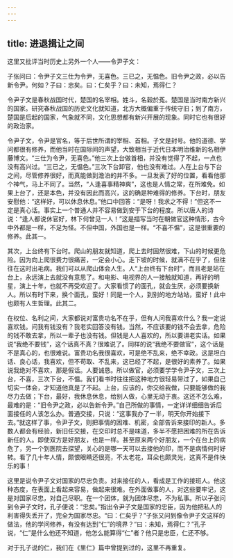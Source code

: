 ```yaml
---
---
---
```

title: 进退揖让之间
---




这里又批评当时历史上另外一个人——令尹子文：

子张问曰：令尹子文三仕为令尹，无喜色。三已之，无愠色。旧令尹之政，必以告新令尹。何如？子曰：忠矣。曰：仁矣乎？曰：未知，焉得仁？

令尹子文是春秋战国时代，楚国的名宰相。姓斗，名穀於菟。楚国是当时南方新兴的国家。研究春秋战国的历史文化就知道，北方大概偏重于传统守旧；到了南方，楚国是后起的国家，气象就不同，文化思想都有新兴开展的现象。同时它也有很好的政治家。

令尹子文，令尹是官名，等于后世所谓的宰相、首相。子文是封号。他的道德、学问都很有修养，而他当时在国际间的声望，大致相当于近代日本明治维新的名相伊藤博文。“三仕为令尹，无喜色。”他三次上台做首相，并没有觉得了不起，一点也没有高兴过。“三已之，无愠色。”三次下台卸官，他也没有难过。人在上台与下台之间，尽管修养很好，而真能做到澹泊的并不多。一旦发表了好的位置，看看他那个神气，马上不同了。当然，“人逢喜事精神爽”，这也是人情之常，在所难免。如果上台了，还是本色，并没有因此而高兴，这的确是种难得的修养。下台时，朋友安慰他：“这样好，可以休息休息。”他口中回答：“是呀！我求之不得！”但这不一定是真心话。事实上一个普通人并不容易做到安于下台的程度。所以唐人的诗说：“逢人都说休官好，林下何曾见一人！”这是描写当时在朝做官这种情形，古今中外都是一样，不足为怪。不但中国，外国也是一样。“不喜不愠”，这是很重要的修养。此其一。

其次，上台终有下台时。爬山的朋友就知道，爬上去时固然很难，下山的时候更危险。因为向上爬很费力很痛苦，一定会小心。走下坡的时候，就满不在乎了，但往往在这时出毛病。我们可以从爬山体会人生。人“上台终有下台时”，而且老是站在台上，永远演上去就没有意思了。和电影、电视界的人一接触就知道，再好的明星，演上十年，也就不再受欢迎了。大家看惯了的面孔，就会生厌，必须要换新人。所以有时下来，换个面孔，蛮好！同是一个人，到别的地方站站，蛮好！此中也颇有人生哲理。此其二。

在权位、名利之间，大家都说对富贵功名不在乎，但有人问我喜欢什么？我一定说喜欢钱。问我有钱没有？我老实回答没有钱。当然，不应该要的钱不会去拿，危险的钱不敢去拿，所以一辈子也没有钱。但钱是人人喜欢的，所以要讲老实话。如果说“我绝不要钱”，这个话真不真？很难说了。同样的说“我绝不要做官”，这个话是不是真心的，也很难说。富贵功名我很喜欢，可是绝不乱来，绝不幸政。这是坦白话、良心话，我喜欢，但不苟取、不乱来，这已经了不起，是很好的素养了。如果说我绝对不喜欢，那是假话。人要诚恳。所以做官，必须要学学令尹子文，三次上台，不喜，三次下台，不愠。我们看书时往往把这种地方很轻易带过了，如果自己切实一体会，才知道他真是了不起。上台，应该的，你交给我做，只要能够做的我尽力去做；下台，最好，我休息休息，给别人做，心里无动于衷。这还不怎么难，最难的是：“旧令尹之政，必以告新令尹。”自己所做的事情，一定详详细细告诉后面接任的人该怎么办。普通交接，只说：“这事我办了一半，明天你开始接下去。”就这样了事，令尹子文，则把事情的困难、机密，全部告诉来接印的新人。多数人都会有经验，新旧任交接，在交印时总不是味道，多半不愿把困难的所在告诉新任的人。即使双方是好朋友，也是一样。甚至原来两个好朋友，一个在台上的病危了，另一个到医院去探望，关心的是哪一天可以去接他的印，而不是病情何时好转。看了几十年人情，颇恨眼睛还很亮，不太老花，耳朵也颇灵光，这真不是件快乐的事！

这里是说令尹子文对国家的尽忠负责。对来接任的人，看成是工作的接班人。他这种态度，在表面上看起来容易，做起来很难。在外面做事的人，对这些要牢记，这是对国家尽忠，对自己尽职。在一个团体，就为团体尽忠，不为私事。所以子张问到令尹子文时，孔子便说：“忠矣。”指出令尹子文是国家的忠臣，因为他把私人的利害得失丢开了，完全为国家尽忠。“曰：仁矣乎？”子张又问到像令尹子文这样的做法，他的学问修养，有没有达到“仁”的境界？“曰：未知，焉得仁？”孔子说，“仁”是什么他还不知道，他怎么能算得“仁”者？他只是忠臣，仁还不够。

对于孔子说的仁，我们在《里仁》篇中曾提到过的，这里不再重复。